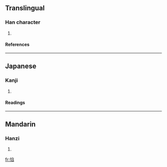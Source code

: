 ==Translingual==
===Han character===
{{Han char|rn=61|rad=心|as=08|sn=11|four=|canj=心弓竹X (PNHX)}}
# {{defn|Han|sort=心08}}
====References====
{{Han ref|kx=0389.260|dkj=10751|dj=0723.120|hdz=42317.120|uh=60C2|ud=24770}}
----
==Japanese==
===Kanji===
{{ja-kanji|grade=|rs=心08}}
# {{defn|Japanese}} 
====Readings====
{{ja-readings|on=[[かん]] (kan), [[こん]] (kon)|kun=[[うれえくるしむ]] (ureekurushimu)}}
----
==Mandarin==
===Hanzi===
{{cmn-hanzi|pin=[[kǎn]] ([[kan3]])|wg=k'an<sup>3</sup>}}
# {{defn|Mandarin}}

[[fr:惂]]
